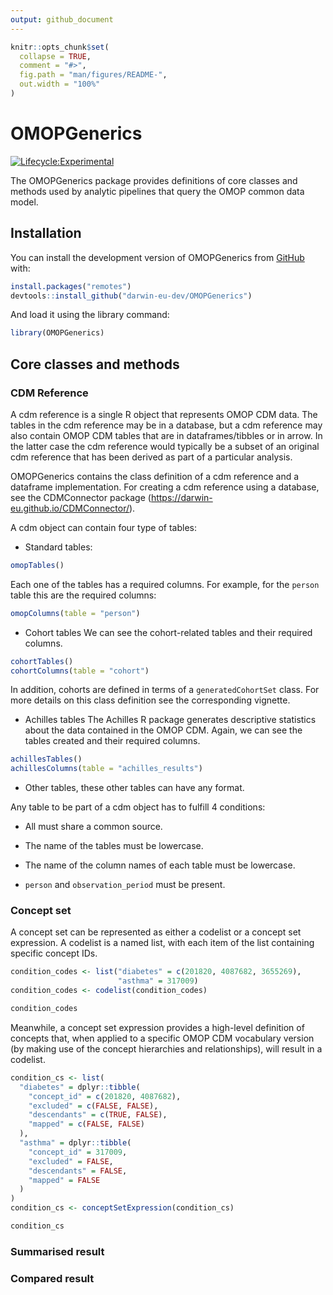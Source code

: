 ```yaml
---
output: github_document
---
```


<!-- README.md is generated from README.Rmd. Please edit that file -->

```r
knitr::opts_chunk$set(
  collapse = TRUE,
  comment = "#>",
  fig.path = "man/figures/README-",
  out.width = "100%"
)
```

# OMOPGenerics

[![Lifecycle:Experimental](https://img.shields.io/badge/Lifecycle-Experimental-339999)](https://lifecycle.r-lib.org/articles/stages.html)

The OMOPGenerics package provides definitions of core classes and methods used by analytic pipelines that query the OMOP common data model.

## Installation

You can install the development version of OMOPGenerics from [GitHub](https://github.com/) with:

```r
install.packages("remotes")
devtools::install_github("darwin-eu-dev/OMOPGenerics")
```

And load it using the library command:
```r
library(OMOPGenerics)
```


## Core classes and methods

### CDM Reference

A cdm reference is a single R object that represents OMOP CDM data. The tables in the cdm reference may be in a database, but a cdm reference may also contain OMOP CDM tables that are in dataframes/tibbles or in arrow. In the latter case the cdm reference would typically be a subset of an original cdm reference that has been derived as part of a particular analysis.

OMOPGenerics contains the class definition of a cdm reference and a dataframe implementation. For creating a cdm reference using a database, see the CDMConnector package (<https://darwin-eu.github.io/CDMConnector/>).

A cdm object can contain four type of tables:

* Standard tables:
```r
omopTables()
```
Each one of the tables has a required columns. For example, for the `person` table this are the required columns:
```r
omopColumns(table = "person")
```

* Cohort tables
We can see the cohort-related tables and their required columns.
```r
cohortTables()
cohortColumns(table = "cohort")
```

In addition, cohorts are defined in terms of a `generatedCohortSet` class. For more details on this class definition see the corresponding vignette.

* Achilles tables 
The Achilles R package generates descriptive statistics about the data contained in the OMOP CDM. Again, we can see the tables created and their required columns. 
```r
achillesTables()
achillesColumns(table = "achilles_results")
```

* Other tables, these other tables can have any format. 

Any table to be part of a cdm object has to fulfill 4 conditions:

- All must share a common source.

- The name of the tables must be lowercase.

- The name of the column names of each table must be lowercase.

- `person` and `observation_period` must be present.


### Concept set

A concept set can be represented as either a codelist or a concept set expression. A codelist is a named list, with each item of the list containing specific concept IDs. 
```r
condition_codes <- list("diabetes" = c(201820, 4087682, 3655269),
                        "asthma" = 317009)
condition_codes <- codelist(condition_codes)

condition_codes
```

Meanwhile, a concept set expression provides a high-level definition of concepts that, when applied to a specific OMOP CDM vocabulary version (by making use of the concept hierarchies and relationships), will result in a codelist. 

```r
condition_cs <- list(
  "diabetes" = dplyr::tibble(
    "concept_id" = c(201820, 4087682),
    "excluded" = c(FALSE, FALSE),
    "descendants" = c(TRUE, FALSE),
    "mapped" = c(FALSE, FALSE)
  ),
  "asthma" = dplyr::tibble(
    "concept_id" = 317009,
    "excluded" = FALSE,
    "descendants" = FALSE,
    "mapped" = FALSE
  )
)
condition_cs <- conceptSetExpression(condition_cs)

condition_cs
```

### Summarised result

### Compared result
